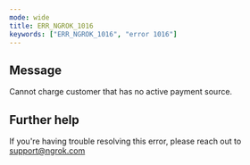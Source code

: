 ```yaml
---
mode: wide
title: ERR_NGROK_1016
keywords: ["ERR_NGROK_1016", "error 1016"]
---
```


## Message

Cannot charge customer that has no active payment source.

## Further help

If you're having trouble resolving this error, please reach out to [support@ngrok.com](mailto:support@ngrok.com?subject=Help%20with%20ERR_NGROK_1016)
